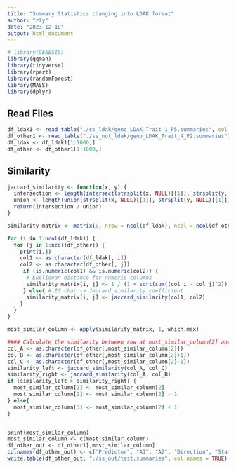 ```yaml
---
title: "Summary Statistics changing into LDAK format"
author: "zly"
date: "2023-12-18"
output: html_document
---
```


```r
# library(GENESIS)
library(qqman)
library(tidyverse)
library(rpart)
library(randomForest)
library(MASS)
library(dplyr)
```

## Read Files
```r
df_ldak1 <- read_table("./ss_ldak/geno_LDAK_Trait_1_P5.summaries", col_names = TRUE)
df_other1 <- read_table("./ss_not_ldak/geno_LDAK_Trait_4_P2.summaries")
df_ldak <- df_ldak1[1:1000,]
df_other <- df_other1[1:1000,]
```

## Similarity
```r

jaccard_similarity <- function(x, y) {
  intersection <- length(intersect(strsplit(x, NULL)[[1]], strsplit(y, NULL)[[1]]))
  union <- length(union(strsplit(x, NULL)[[1]], strsplit(y, NULL)[[1]]))
  return(intersection / union)
}

similarity_matrix <- matrix(0, nrow = ncol(df_ldak), ncol = ncol(df_other))

for (i in 1:ncol(df_ldak)) {
  for (j in 1:ncol(df_other)) {
    print(i,j)
    col1 <- as.character(df_ldak[, i])
    col2 <- as.character(df_other[, j])
     if (is.numeric(col1) && is.numeric(col2)) {
      # Euclidean distance for numeric columns
      similarity_matrix[i, j] <- 1 / (1 + sqrt(sum((col_i - col_j)^2)))
     } else{ # If char -> Jaccard similarity coefficient
      similarity_matrix[i, j] <- jaccard_similarity(col1, col2)
    }
  }
}

most_similar_column <- apply(similarity_matrix, 1, which.max)

#### Calculate the similarity between row at most_similar_column[2] and the left one or the right one, to see which are A1 and A2
col_A <- as.character(df_other[,most_similar_column[2]])
col_B <- as.character(df_other[,most_similar_column[2]+1])
col_C <- as.character(df_other[,most_similar_column[2]-1])
similarity_left <- jaccard_similarity(col_A, col_C)
similarity_right <- jaccard_similarity(col_A, col_B)
if (similarity_left > similarity_right) {
  most_similar_column[3] <- most_similar_column[2]
  most_similar_column[2] <- most_similar_column[2] - 1
} else{
  most_similar_column[3] <- most_similar_column[2] + 1
}


print(most_similar_column)
most_similar_column <- c(most_similar_column)
df_other_out <- df_other1[,most_similar_column]
colnames(df_other_out) <- c("Predictor", "A1", "A2", "Direction", "Stat", "n")
write.table(df_other_out, "./ss_out/test.summaries", col.names = TRUE)
```

